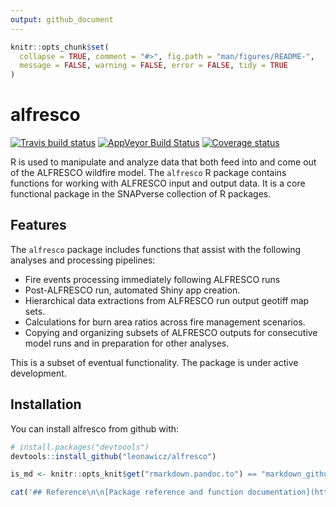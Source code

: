 ```yaml
---
output: github_document
---
```


<!-- README.md is generated from README.Rmd. Please edit that file -->

```r
knitr::opts_chunk$set(
  collapse = TRUE, comment = "#>", fig.path = "man/figures/README-",
  message = FALSE, warning = FALSE, error = FALSE, tidy = TRUE
)
```

# alfresco

[![Travis build status](https://travis-ci.org/leonawicz/alfresco.svg?branch=master)](https://travis-ci.org/leonawicz/alfresco)
[![AppVeyor Build Status](https://ci.appveyor.com/api/projects/status/github/leonawicz/alfresco?branch=master&svg=true)](https://ci.appveyor.com/project/leonawicz/alfresco)
[![Coverage status](https://codecov.io/gh/leonawicz/alfresco/branch/master/graph/badge.svg)](https://codecov.io/github/leonawicz/alfresco?branch=master)

R is used to manipulate and analyze data that both feed into and come out of the ALFRESCO wildfire model. 
The `alfresco` R package contains functions for working with ALFRESCO input and output data. 
It is a core functional package in the SNAPverse collection of R packages.

## Features

The `alfresco` package includes functions that assist with the following analyses and processing pipelines:

* Fire events processing immediately following ALFRESCO runs
* Post-ALFRESCO run, automated Shiny app creation.
* Hierarchical data extractions from ALFRESCO run output geotiff map sets.
* Calculations for burn area ratios across fire management scenarios.
* Copying and organizing subsets of ALFRESCO outputs for consecutive model runs and in preparation for other analyses.

This is a subset of eventual functionality. The package is under active development.

## Installation

You can install alfresco from github with:

```r
# install.packages("devtoools")
devtools::install_github("leonawicz/alfresco")
```

```r
is_md <- knitr::opts_knit$get("rmarkdown.pandoc.to") == "markdown_github-ascii_identifiers"
```

```r
cat('## Reference\n\n[Package reference and function documentation](https://leonawicz.github.io/alfresco/)')
```
